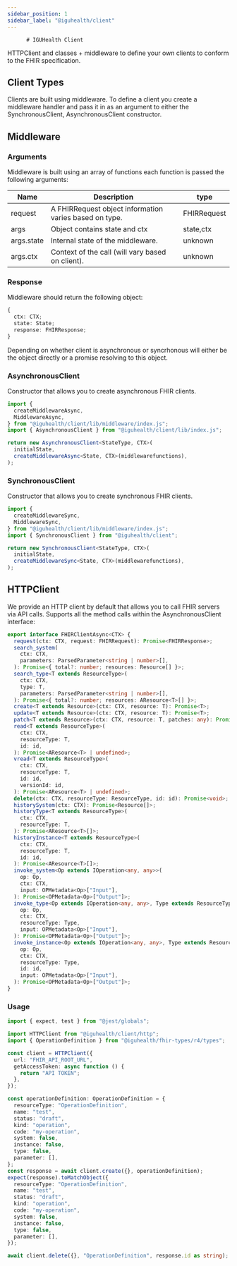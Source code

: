 ```yaml
---
sidebar_position: 1
sidebar_label: "@iguhealth/client"
---
```


          # IGUHealth Client

HTTPClient and classes + middleware to define your own clients to conform to the FHIR specification.

## Client Types

Clients are built using middleware. To define a client you create a middleware handler and pass it in as an argument to either the SynchronousClient, AsynchronousClient constructor.

## Middleware

### Arguments

Middleware is built using an array of functions each function is passed the following arguments:

| Name       | Description                                            | type        |
| ---------- | ------------------------------------------------------ | ----------- |
| request    | A FHIRRequest object information varies based on type. | FHIRRequest |
| args       | Object contains state and ctx                          | state,ctx   |
| args.state | Internal state of the middleware.                      | unknown     |
| args.ctx   | Context of the call (will vary based on client).       | unknown     |

### Response

Middleware should return the following object:

```typescript
{
  ctx: CTX;
  state: State;
  response: FHIRResponse;
}
```

Depending on whether client is asynchronous or syncrhonous will either be the object directly or a promise resolving to this object.

### AsynchronousClient

Constructor that allows you to create asynchronous FHIR clients.

```typescript
import {
  createMiddlewareAsync,
  MiddlewareAsync,
} from "@iguhealth/client/lib/middleware/index.js";
import { AsynchronousClient } from "@iguhealth/client/lib/index.js";

return new AsynchronousClient<StateType, CTX>(
  initialState,
  createMiddlewareAsync<State, CTX>(middlewarefunctions),
);
```

### SynchronousClient

Constructor that allows you to create synchronous FHIR clients.

```typescript
import {
  createMiddlewareSync,
  MiddlewareSync,
} from "@iguhealth/client/lib/middleware/index.js";
import { SynchronousClient } from "@iguhealth/client";

return new SynchronousClient<StateType, CTX>(
  initialState,
  createMiddlewareSync<State, CTX>(middlewarefunctions),
);
```

## HTTPClient

We provide an HTTP client by default that allows you to call FHIR servers via API calls.
Supports all the method calls within the AsynchronousClient interface:

```typescript
export interface FHIRClientAsync<CTX> {
  request(ctx: CTX, request: FHIRRequest): Promise<FHIRResponse>;
  search_system(
    ctx: CTX,
    parameters: ParsedParameter<string | number>[],
  ): Promise<{ total?: number; resources: Resource[] }>;
  search_type<T extends ResourceType>(
    ctx: CTX,
    type: T,
    parameters: ParsedParameter<string | number>[],
  ): Promise<{ total?: number; resources: AResource<T>[] }>;
  create<T extends Resource>(ctx: CTX, resource: T): Promise<T>;
  update<T extends Resource>(ctx: CTX, resource: T): Promise<T>;
  patch<T extends Resource>(ctx: CTX, resource: T, patches: any): Promise<T>;
  read<T extends ResourceType>(
    ctx: CTX,
    resourceType: T,
    id: id,
  ): Promise<AResource<T> | undefined>;
  vread<T extends ResourceType>(
    ctx: CTX,
    resourceType: T,
    id: id,
    versionId: id,
  ): Promise<AResource<T> | undefined>;
  delete(ctx: CTX, resourceType: ResourceType, id: id): Promise<void>;
  historySystem(ctx: CTX): Promise<Resource[]>;
  historyType<T extends ResourceType>(
    ctx: CTX,
    resourceType: T,
  ): Promise<AResource<T>[]>;
  historyInstance<T extends ResourceType>(
    ctx: CTX,
    resourceType: T,
    id: id,
  ): Promise<AResource<T>[]>;
  invoke_system<Op extends IOperation<any, any>>(
    op: Op,
    ctx: CTX,
    input: OPMetadata<Op>["Input"],
  ): Promise<OPMetadata<Op>["Output"]>;
  invoke_type<Op extends IOperation<any, any>, Type extends ResourceType>(
    op: Op,
    ctx: CTX,
    resourceType: Type,
    input: OPMetadata<Op>["Input"],
  ): Promise<OPMetadata<Op>["Output"]>;
  invoke_instance<Op extends IOperation<any, any>, Type extends ResourceType>(
    op: Op,
    ctx: CTX,
    resourceType: Type,
    id: id,
    input: OPMetadata<Op>["Input"],
  ): Promise<OPMetadata<Op>["Output"]>;
}
```

### Usage

```typescript
import { expect, test } from "@jest/globals";

import HTTPClient from "@iguhealth/client/http";
import { OperationDefinition } from "@iguhealth/fhir-types/r4/types";

const client = HTTPClient({
  url: "FHIR_API_ROOT_URL",
  getAccessToken: async function () {
    return "API TOKEN";
  },
});

const operationDefinition: OperationDefinition = {
  resourceType: "OperationDefinition",
  name: "test",
  status: "draft",
  kind: "operation",
  code: "my-operation",
  system: false,
  instance: false,
  type: false,
  parameter: [],
};
const response = await client.create({}, operationDefinition);
expect(response).toMatchObject({
  resourceType: "OperationDefinition",
  name: "test",
  status: "draft",
  kind: "operation",
  code: "my-operation",
  system: false,
  instance: false,
  type: false,
  parameter: [],
});

await client.delete({}, "OperationDefinition", response.id as string);
```
